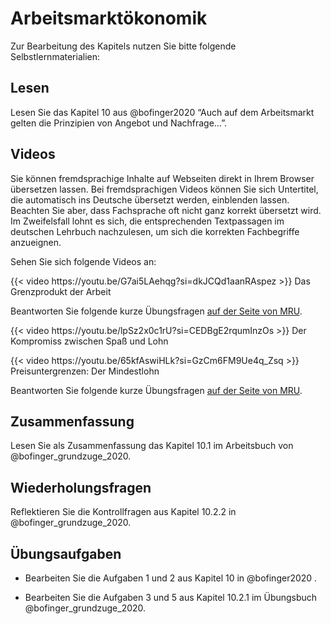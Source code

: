 # Arbeitsmarktökonomik

Zur Bearbeitung des Kapitels nutzen Sie bitte folgende Selbstlernmaterialien:

## Lesen

Lesen Sie das Kapitel 10 aus @bofinger2020 "Auch auf dem Arbeitsmarkt gelten die Prinzipien von Angebot und Nachfrage...".

## Videos

::: {.callout-important title="Praktischer Hinweis"}
Sie können fremdsprachige Inhalte auf Webseiten direkt in Ihrem Browser übersetzen lassen. Bei fremdsprachigen Videos können Sie sich Untertitel, die automatisch ins Deutsche übersetzt werden, einblenden lassen. Beachten Sie aber, dass Fachsprache oft nicht ganz korrekt übersetzt wird. Im Zweifelsfall lohnt es sich, die entsprechenden Textpassagen im deutschen Lehrbuch nachzulesen, um sich die korrekten Fachbegriffe anzueignen.
:::

Sehen Sie sich folgende Videos an:

::: {#vid-am1}
{{< video https://youtu.be/G7ai5LAehqg?si=dkJCQd1aanRAspez >}} 
Das Grenzprodukt der Arbeit
:::

Beantworten Sie folgende kurze Übungsfragen [auf der Seite von MRU](https://mru.org/practice-questions/marginal-product-labor-practice-questions){target=_blank}.

::: {.callout-tip collapse="true" title="Video: Der Kompromiss zwischen Spaß und Lohn: No Such Thing as a Free Lunch"}
<div>

::: {#vid-am2}
{{< video https://youtu.be/lpSz2x0c1rU?si=CEDBgE2rqumInzOs >}} 
Der Kompromiss zwischen Spaß und Lohn
:::

</div>
:::

::: {.callout-tip collapse="true" title="Video: Preisuntergrenzen: Der Mindestlohn"}
<div>

::: {#vid-am3}
{{< video https://youtu.be/65kfAswiHLk?si=GzCm6FM9Ue4q_Zsq >}} 
Preisuntergrenzen: Der Mindestlohn
:::

</div>

Beantworten Sie folgende kurze Übungsfragen [auf der Seite von MRU](https://mru.org/practice-questions/price-floors-minimum-wage-practice-questions){target=_blank}.
:::

## Zusammenfassung

Lesen Sie als Zusammenfassung das Kapitel 10.1 im Arbeitsbuch von @bofinger_grundzuge_2020.

## Wiederholungsfragen

Reflektieren Sie die Kontrollfragen aus Kapitel 10.2.2 in @bofinger_grundzuge_2020.

## Übungsaufgaben

-   Bearbeiten Sie die Aufgaben 1 und 2 aus Kapitel 10 in @bofinger2020 .

-   Bearbeiten Sie die Aufgaben 3 und 5 aus Kapitel 10.2.1 im Übungsbuch @bofinger_grundzuge_2020.
